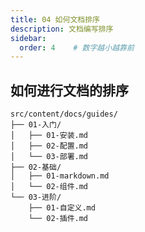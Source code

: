 ```yaml
---
title: 04 如何文档排序
description: 文档编写排序
sidebar:
  order: 4    # 数字越小越靠前
---
```

## 如何进行文档的排序
```
src/content/docs/guides/
├── 01-入门/
│   ├── 01-安装.md
│   ├── 02-配置.md
│   └── 03-部署.md
├── 02-基础/
│   ├── 01-markdown.md
│   └── 02-组件.md
└── 03-进阶/
    ├── 01-自定义.md
    └── 02-插件.md
```


